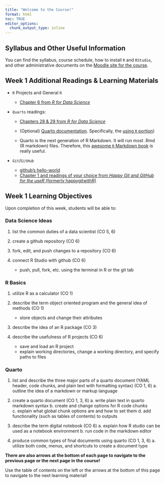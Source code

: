 ```yaml
---
title: "Welcome to the Course!"
format: html
toc: TRUE
editor_options: 
  chunk_output_type: inline
---
```


## Syllabus and Other Useful Information

You can find the syllabus, course schedule, how to install `R` and `RStudio`, and other administrative documents on the <a href = "https://wolfware.ncsu.edu/courses/my-wolfware/" target = "_blank">Moodle site for the course</a>.

## Week 1 Additional Readings & Learning Materials

-   `R` Projects and General `R` 

    -   <a href="https://r4ds.hadley.nz/workflow-scripts.html#projects"
            target="_blank" rel="noopener">Chapter 6 from *R for Data Science*</a>

-   `Quarto` readings:

    -   <a href="https://r4ds.hadley.nz/quarto" target="_blank"
            rel="noopener">Chapters 28 & 29 from *R for Data Science*</a>

    -   (Optional) <a href="https://quarto.org/" target="_blank"
            rel="noopener">Quarto documentation</a>. Specifically, the <a
            href="https://quarto.org/docs/computations/r.html" target="_blank"
            rel="noopener">using `R` portion</a>)

    -   Quarto is the next generation of R Markdown. It will run most .Rmd (R markdown) files. Therefore, this <a
            href="https://bookdown.org/yihui/rmarkdown/" target="_blank"
            rel="noopener">awesome `R` Markdown book</a> is really useful.

-   `Git`/`GitHub`

    -   <a
            href="https://docs.github.com/en/get-started/start-your-journey/hello-world"
            target="_blank" rel="noopener">github's hello-world</a>
    -   <a href="https://happygitwithr.com/install-intro" target="_blank"
            rel="noopener">Chapter 1 and readings of your choice from *Happy Git and GitHub for the useR* (formerly happygitwithR)</a>

## Week 1 Learning Objectives

Upon completion of this week, students will be able to:

### Data Science Ideas

1.  list the common duties of a data scientist (CO 5, 6)

2.  create a github repository (CO 6)

3.  fork, edit, and push changes to a repository (CO 6)

4.  connect R Studio with github (CO 6)

    -   push, pull, fork, etc. using the terminal in R or the git tab

### R Basics

1.  utilize R as a calculator (CO 1)

2.  describe the term object oriented program and the general idea of methods (CO 1)

    -   store objects and change their attributes

3.  describe the idea of an R package (CO 3)

4.  describe the usefulness of R projects (CO 6)

    -   save and load an R project
    -   explain working directories, change a working directory, and specify paths to files

### Quarto

1.  list and describe the three major parts of a quarto document (YAML header, code chunks, and plain text with formatting syntax) (CO 1, 6) a. outline the idea of a markdown or markup language

2.  create a quarto document (CO 1, 3, 6) a. write plain text in quarto markdown syntax b. create and change options for R code chunks c. explain what global chunk options are and how to set them d. add functionality (such as tables of contents) to outputs

3.  describe the term digital notebook (CO 6) a. explain how R studio can be used as a notebook environment b. run code in the markdown editor

4.  produce common types of final documents using quarto (CO 1, 3, 6) a. utilize both code, menus, and shortcuts to create a document type

**There are also arrows at the bottom of each page to navigate to the previous page or the next page in the course!**

Use the table of contents on the left or the arrows at the bottom of this page to navigate to the next learning material!
